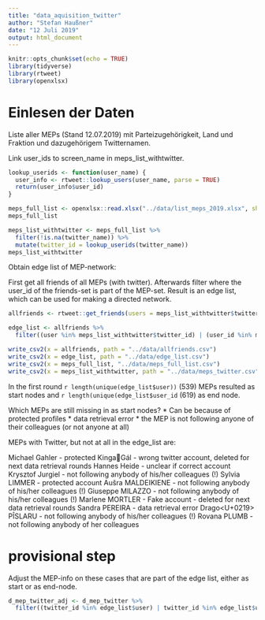 ```yaml
---
title: "data_aquisition_twitter"
author: "Stefan Haußner"
date: "12 Juli 2019"
output: html_document
---
```


```r
knitr::opts_chunk$set(echo = TRUE)
library(tidyverse)
library(rtweet)
library(openxlsx)
```

# Einlesen der Daten

Liste aller MEPs (Stand 12.07.2019) mit Parteizugehörigkeit, Land und Fraktion und dazugehörigem Twitternamen.

Link user_ids to screen_name in meps_list_withtwitter.

```r
lookup_userids <- function(user_name) {
  user_info <- rtweet::lookup_users(user_name, parse = TRUE)
  return(user_info$user_id)
}

meps_full_list <- openxlsx::read.xlsx("../data/list_meps_2019.xlsx", sheet = 1) %>% tbl_df()
meps_full_list

meps_list_withtwitter <- meps_full_list %>% 
  filter(!is.na(twitter_name)) %>% 
  mutate(twitter_id = lookup_userids(twitter_name))
meps_list_withtwitter
```

Obtain edge list of MEP-network:

First get all friends of all MEPs (with twitter). Afterwards filter where the user_id of the friends-set is part of the MEP-set.
Result is an edge list, which can be used for making a directed network.

```r

allfriends <- rtweet::get_friends(users = meps_list_withtwitter$twitter_id, retryonratelimit = TRUE)

edge_list <- allfriends %>% 
  filter((user %in% meps_list_withtwitter$twitter_id) | (user_id %in% meps_list_withtwitter$twitter_id))

write_csv2(x = allfriends, path = "../data/allfriends.csv")
write_csv2(x = edge_list, path = "../data/edge_list.csv")
write_csv2(x = meps_full_list, "../data/meps_full_list.csv")
write_csv2(x = meps_list_withtwitter, path = "../data/meps_twitter.csv")
```


In the first round `r length(unique(edge_list$user))` (539) MEPs resulted as start nodes and `r length(unique(edge_list$user_id` (619) as end node.

Which MEPs are still missing in as start nodes?
 * Can be because of protected profiles
 * data retrieval error
 * the MEP is not following anyone of their colleagues (or not anyone at all)


MEPs with Twitter, but not at all in the edge_list are:

Michael Gahler - protected
KingaGál - wrong twitter account, deleted for next data retrieval rounds
Hannes Heide - unclear if correct account
Krysztof Jurgiel - not following anybody of his/her colleagues (!)
Sylvia LIMMER - protected account
Aušra MALDEIKIENE - not following anybody of his/her colleagues (!)
Giuseppe MILAZZO - not following anybody of his/her colleagues (!)
Marlene MORTLER - Fake account - deleted for next data retrieval rounds
Sandra PEREIRA - data retrieval error
Drago<U+0219> PÎSLARU - not following anybody of his/her colleagues (!)
Rovana PLUMB - not following anybody of her colleagues


# provisional step

Adjust the MEP-info on these cases that are part of the edge list, either as start or as end-node.

```r

d_mep_twitter_adj <- d_mep_twitter %>% 
  filter((twitter_id %in% edge_list$user) | twitter_id %in% edge_list$user_id)



```



